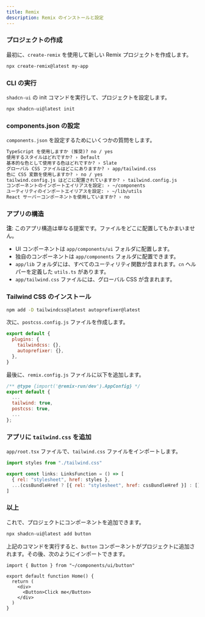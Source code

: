 ```yaml
---
title: Remix
description: Remix のインストールと設定
---
```


<Steps>

### プロジェクトの作成

最初に、`create-remix` を使用して新しい Remix プロジェクトを作成します。

```bash
npx create-remix@latest my-app
```

### CLI の実行

`shadcn-ui` の init コマンドを実行して、プロジェクトを設定します。

```bash
npx shadcn-ui@latest init
```

### components.json の設定

`components.json` を設定するためにいくつかの質問をします。

```txt showLineNumbers
TypeScript を使用しますか (推奨)? no / yes
使用するスタイルはどれですか? › Default
基本的な色として使用する色はどれですか? › Slate
グローバル CSS ファイルはどこにありますか? › app/tailwind.css
色に CSS 変数を使用しますか? › no / yes
tailwind.config.js はどこに配置されていますか? › tailwind.config.js
コンポーネントのインポートエイリアスを設定: › ~/components
ユーティリティのインポートエイリアスを設定: › ~/lib/utils
React サーバーコンポーネントを使用していますか? › no
```

### アプリの構造

<Callout>

**注**: このアプリ構造は単なる提案です。ファイルをどこに配置してもかまいません。

</Callout>

- UI コンポーネントは `app/components/ui` フォルダに配置します。
- 独自のコンポーネントは `app/components` フォルダに配置できます。
- `app/lib` フォルダには、すべてのユーティリティ関数が含まれます。`cn` ヘルパーを定義した `utils.ts` があります。
- `app/tailwind.css` ファイルには、グローバル CSS が含まれます。

### Tailwind CSS のインストール

```bash
npm add -D tailwindcss@latest autoprefixer@latest
```

次に、`postcss.config.js` ファイルを作成します。

```js
export default {
  plugins: {
    tailwindcss: {},
    autoprefixer: {},
  },
}
```

最後に、`remix.config.js` ファイルに以下を追加します。

```js {4-5}
/** @type {import('@remix-run/dev').AppConfig} */
export default {
  ...
  tailwind: true,
  postcss: true,
  ...
};
```

### アプリに `tailwind.css` を追加

`app/root.tsx` ファイルで、`tailwind.css` ファイルをインポートします。

```js {1, 4}
import styles from "./tailwind.css"

export const links: LinksFunction = () => [
  { rel: "stylesheet", href: styles },
  ...(cssBundleHref ? [{ rel: "stylesheet", href: cssBundleHref }] : []),
]
```

### 以上

これで、プロジェクトにコンポーネントを追加できます。

```bash
npx shadcn-ui@latest add button
```

上記のコマンドを実行すると、`Button` コンポーネントがプロジェクトに追加されます。その後、次のようにインポートできます。

```tsx {1,6} showLineNumbers
import { Button } from "~/components/ui/button"

export default function Home() {
  return (
    <div>
      <Button>Click me</Button>
    </div>
  )
}
```

</Steps>